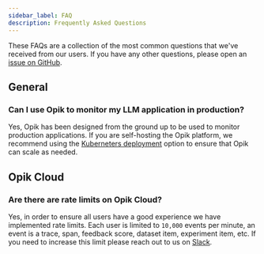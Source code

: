 ```yaml
---
sidebar_label: FAQ
description: Frequently Asked Questions
---
```


These FAQs are a collection of the most common questions that we've received from our users. If you have any other questions, please open an [issue on GitHub](https://github.com/comet-opik/opik/issues).

## General

### Can I use Opik to monitor my LLM application in production?

Yes, Opik has been designed from the ground up to be used to monitor production applications. If you are self-hosting the
Opik platform, we recommend using the [Kuberneters deployment](/docs/self-host/overview) option to ensure that Opik can scale as needed.

## Opik Cloud

### Are there are rate limits on Opik Cloud?

Yes, in order to ensure all users have a good experience we have implemented rate limits. Each user is limited to `10,000` events per minute, an event is a trace, span, feedback score, dataset item, experiment item, etc. If you need to increase this limit please reach out to us on [Slack](https://chat.comet.com).
